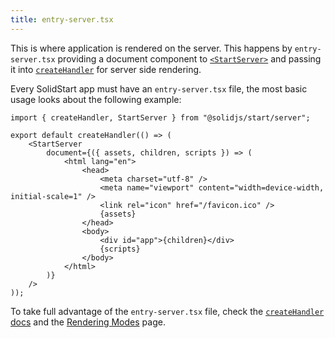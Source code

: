 ```yaml
---
title: entry-server.tsx
---
```


This is where application is rendered on the server.
This happens by `entry-server.tsx` providing a document component to [`<StartServer>`](/solid-start/reference/server/start-server) and passing it into [`createHandler`](/solid-start/reference/server/create-handler) for server side rendering.

Every SolidStart app must have an `entry-server.tsx` file, the most basic usage looks about the following example:

```tsx title="src/entry-server.tsx"
import { createHandler, StartServer } from "@solidjs/start/server";

export default createHandler(() => (
	<StartServer
		document={({ assets, children, scripts }) => (
			<html lang="en">
				<head>
					<meta charset="utf-8" />
					<meta name="viewport" content="width=device-width, initial-scale=1" />
					<link rel="icon" href="/favicon.ico" />
					{assets}
				</head>
				<body>
					<div id="app">{children}</div>
					{scripts}
				</body>
			</html>
		)}
	/>
));
```

To take full advantage of the `entry-server.tsx` file, check the [`createHandler` docs](/solid-start/reference/server/create-handler) and the [Rendering Modes](/solid-start/building-your-application/rendering-modes) page.
